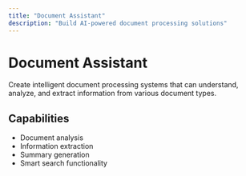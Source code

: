 ```yaml
---
title: "Document Assistant"
description: "Build AI-powered document processing solutions"
---
```


# Document Assistant

Create intelligent document processing systems that can understand, analyze, and extract information from various document types.

## Capabilities

- Document analysis
- Information extraction
- Summary generation
- Smart search functionality
